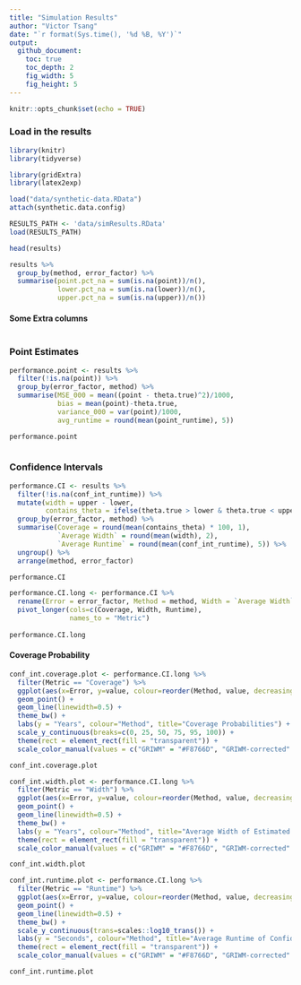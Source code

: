 ```yaml
---
title: "Simulation Results"
author: "Victor Tsang"
date: "`r format(Sys.time(), '%d %B, %Y')`"
output:
  github_document:
    toc: true
    toc_depth: 2
    fig_width: 5
    fig_height: 5
---
```


```r
knitr::opts_chunk$set(echo = TRUE)
```

### Load in the results

```r
library(knitr)
library(tidyverse)

library(gridExtra)
library(latex2exp)

load("data/synthetic-data.RData")
attach(synthetic.data.config)

RESULTS_PATH <- 'data/simResults.RData'
load(RESULTS_PATH)

head(results)
```

```r
results %>%
  group_by(method, error_factor) %>%
  summarise(point.pct_na = sum(is.na(point))/n(),
            lower.pct_na = sum(is.na(lower))/n(),
            upper.pct_na = sum(is.na(upper))/n())
```


#### Some Extra columns

```r

```


### Point Estimates

```r
performance.point <- results %>%
  filter(!is.na(point)) %>%
  group_by(error_factor, method) %>%
  summarise(MSE_000 = mean((point - theta.true)^2)/1000,
            bias = mean(point)-theta.true,
            variance_000 = var(point)/1000,
            avg_runtime = round(mean(point_runtime), 5))

performance.point
```

```r

```


### Confidence Intervals

```r
performance.CI <- results %>%
  filter(!is.na(conf_int_runtime)) %>%
  mutate(width = upper - lower,
         contains_theta = ifelse(theta.true > lower & theta.true < upper, 1, 0)) %>%
  group_by(error_factor, method) %>%
  summarise(Coverage = round(mean(contains_theta) * 100, 1),
            `Average Width` = round(mean(width), 2),
            `Average Runtime` = round(mean(conf_int_runtime), 5)) %>%
  ungroup() %>%
  arrange(method, error_factor)

performance.CI
```

```r
performance.CI.long <- performance.CI %>%
  rename(Error = error_factor, Method = method, Width = `Average Width`, Runtime = `Average Runtime`) %>%
  pivot_longer(cols=c(Coverage, Width, Runtime),
               names_to = "Metric")
  
performance.CI.long
```

#### Coverage Probability

```r
conf_int.coverage.plot <- performance.CI.long %>%
  filter(Metric == "Coverage") %>%
  ggplot(aes(x=Error, y=value, colour=reorder(Method, value, decreasing=T))) +
  geom_point() +
  geom_line(linewidth=0.5) +
  theme_bw() +
  labs(y = "Years", colour="Method", title="Coverage Probabilities") +
  scale_y_continuous(breaks=c(0, 25, 50, 75, 95, 100)) +
  theme(rect = element_rect(fill = "transparent")) +
  scale_color_manual(values = c("GRIWM" = "#F8766D", "GRIWM-corrected" = "#619CFF", "MINMI" = "#00BA38"))

conf_int.coverage.plot
```


```r
conf_int.width.plot <- performance.CI.long %>%
  filter(Metric == "Width") %>%
  ggplot(aes(x=Error, y=value, colour=reorder(Method, value, decreasing=T))) +
  geom_point() +
  geom_line(linewidth=0.5) +
  theme_bw() +
  labs(y = "Years", colour="Method", title="Average Width of Estimated Confidence Intervals") +
  theme(rect = element_rect(fill = "transparent")) +
  scale_color_manual(values = c("GRIWM" = "#F8766D", "GRIWM-corrected" = "#619CFF", "MINMI" = "#00BA38"))

conf_int.width.plot
```

```r
conf_int.runtime.plot <- performance.CI.long %>%
  filter(Metric == "Runtime") %>%
  ggplot(aes(x=Error, y=value, colour=reorder(Method, value, decreasing=T))) +
  geom_point() +
  geom_line(linewidth=0.5) +
  theme_bw() +
  scale_y_continuous(trans=scales::log10_trans()) +
  labs(y = "Seconds", colour="Method", title="Average Runtime of Confidence Interval Estimation") +
  theme(rect = element_rect(fill = "transparent")) +
  scale_color_manual(values = c("GRIWM" = "#F8766D", "GRIWM-corrected" = "#619CFF", "MINMI" = "#00BA38"))

conf_int.runtime.plot
```
